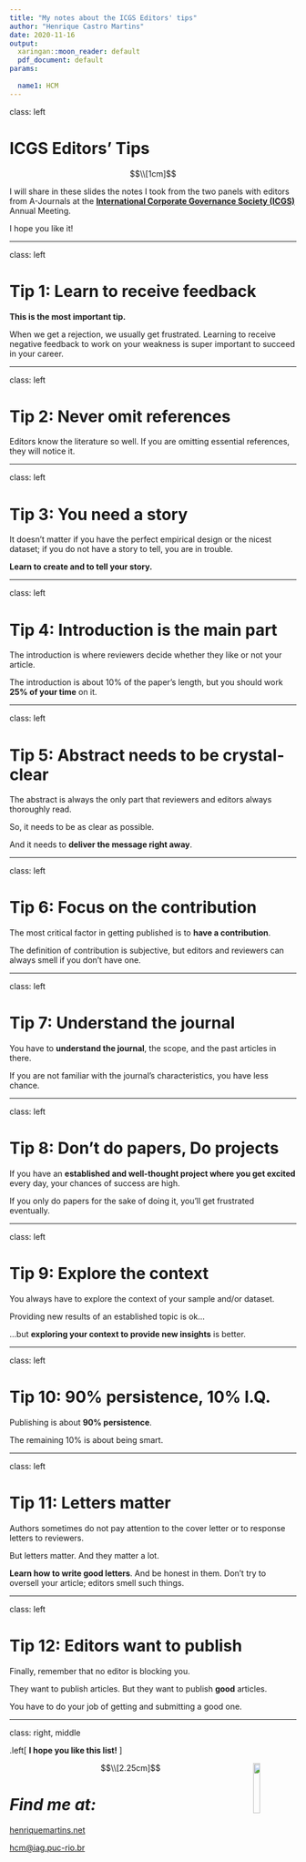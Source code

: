 ```yaml
---
title: "My notes about the ICGS Editors' tips"
author: "Henrique Castro Martins"
date: 2020-11-16
output:
  xaringan::moon_reader: default
  pdf_document: default
params:
  
  name1: HCM
---
```



class: left

# ICGS Editors' Tips


$$\\[1cm]$$

I will share in these slides the notes I took from the two panels with editors from A-Journals at the [**International Corporate Governance Society (ICGS)**](https://icgsociety.org/) Annual Meeting.

I hope you like it!



---

class: left

# Tip 1: Learn to receive feedback

**This is the most important tip.** 

When we get a rejection, we usually get frustrated. Learning to receive negative feedback to work on your weakness is super important to succeed in your career.



---

class: left

# Tip 2: Never omit references


Editors know the literature so well. If you are omitting essential references, they will notice it.

    
    





---

class: left

# Tip 3: You need a story

It doesn't matter if you have the perfect empirical design or the nicest dataset; if you do not have a story to tell, you are in trouble.

**Learn to create and to tell your story.**


---

class: left

# Tip 4: Introduction is the main part

The introduction is where reviewers decide whether they like or not your article.

The introduction is about 10% of the paper's length, but you should work **25% of your time** on it.



---

class: left

# Tip 5: Abstract needs to be crystal-clear

The abstract is always the only part that reviewers and editors always thoroughly read.

So, it needs to be as clear as possible.

And it needs to **deliver the message right away**.






---

class: left

# Tip 6: Focus on the contribution

The most critical factor in getting published is to **have a contribution**.

The definition of contribution is subjective, but editors and reviewers can always smell if you don't have one.





---

class: left

# Tip 7: Understand the journal

You have to **understand the journal**, the scope, and the past articles in there.

If you are not familiar with the journal's characteristics, you have less chance.



---

class: left

# Tip 8: Don't do papers, Do projects

If you have an **established and well-thought project where you get excited** every day, your chances of success are high.

If you only do papers for the sake of doing it, you'll get frustrated eventually. 




---

class: left

# Tip 9: Explore the context

You always have to explore the context of your sample and/or dataset.

Providing new results of an established topic is ok...

...but **exploring your context to provide new insights** is better.




---

class: left

# Tip 10: 90% persistence, 10% I.Q.

Publishing is about **90% persistence**. 

The remaining 10% is about being smart.



---

class: left

# Tip 11: Letters matter

Authors sometimes do not pay attention to the cover letter or to response letters to reviewers. 

But letters matter. And they matter a lot.

**Learn how to write good letters**. And be honest in them. Don't try to oversell your article; editors smell such things.



---

class: left

# Tip 12: Editors want to publish

Finally, remember that no editor is blocking you. 

They want to publish articles. But they want to publish **good** articles. 

You have to do your job of getting and submitting a good one.


---



class: right, middle

.left[ __I hope you like this list!__ ] 


<img src="slides1-empiricalissues-me.jpg" width="15%" align="right" />

$$\\[2.25cm]$$

# *Find me at:*

[henriquemartins.net](https://henriquemartins.net/)

[hcm@iag.puc-rio.br](mailto:hcm@iag.puc-rio.br)


